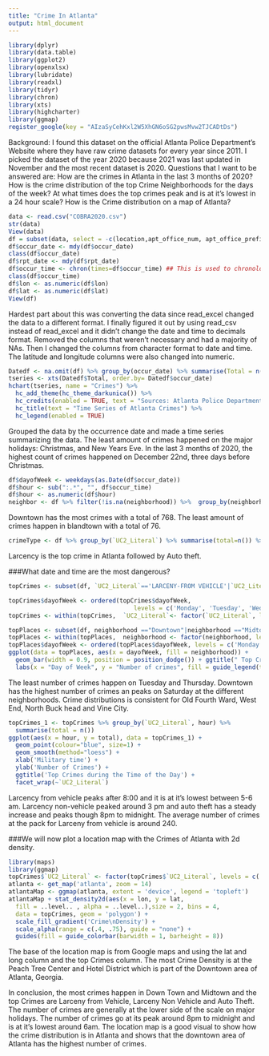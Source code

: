 ---
title: "Crime In Atlanta"
output: html_document
---
```{r}
library(dplyr)
library(data.table)
library(ggplot2)
library(openxlsx)
library(lubridate)
library(readxl)
library(tidyr)
library(chron)
library(xts)
library(highcharter)
library(ggmap)
register_google(key = "AIzaSyCehKxl2W5XhGN6oSG2pwsMvw2TJCADtDs")
```

Background: 
I found this dataset on the official Atlanta Police Department's Website where they have raw crime datasets for every year since 2011. I picked the dataset of the year 2020 because 2021 was last updated in November and the most recent dataset is 2020. 
Questions that I want to be answered are: 
How are the crimes in Atlanta in the last 3 months of 2020?
How is the crime distribution of the top Crime Neighborhoods for the days of the week? 
At what times does the top crimes peak and is at it's lowest in a 24 hour scale? 
How is the Crime distribution on a map of Atlanta?
```{r}
data <- read.csv("COBRA2020.csv")
str(data)
View(data)
df = subset(data, select = -c(location,apt_office_num, apt_office_prefix,location, MinOfucr,dispo_code,Shift,loc_type,npu))
df$occur_date <- mdy(df$occur_date)
class(df$occur_date)
df$rpt_date <- mdy(df$rpt_date)
df$occur_time <- chron(times=df$occur_time) ## This is used to chronologically order the time column
class(df$occur_time)
df$lon <- as.numeric(df$lon)
df$lat <- as.numeric(df$lat)
View(df)
```
Hardest part about this was converting the data since read_excel changed the data to a different format. 
I finally figured it out by using read_csv instead of read_excel and it didn't change the date and time to decimals format. Removed the columns that weren't necessary and had a majority of NAs. Then I changed the columns from character format to date and time. The latitude and longitude columns were also changed into numeric. 
```{r}
Datedf <- na.omit(df) %>% group_by(occur_date) %>% summarise(Total = n())
tseries <- xts(Datedf$Total, order.by= Datedf$occur_date)
hchart(tseries, name = "Crimes") %>% 
  hc_add_theme(hc_theme_darkunica()) %>%
  hc_credits(enabled = TRUE, text = "Sources: Atlanta Police Department", style = list(fontSize = "12px")) %>%
  hc_title(text = "Time Series of Atlanta Crimes") %>%
  hc_legend(enabled = TRUE)
```
Grouped the data by the occurrence date and made a time series summarizing the data. The least amount of crimes happened on the major holidays: Christmas, and New Years Eve. In the last 3 months of 2020, the highest count of crimes happened on December 22nd, three days before Christmas.

```{r}
df$dayofWeek <- weekdays(as.Date(df$occur_date))
df$hour <- sub(":.*", "", df$occur_time)
df$hour <- as.numeric(df$hour)
neighbor <- df %>% filter(!is.na(neighborhood)) %>%  group_by(neighborhood) %>% summarise(total=n()) %>% arrange(desc(total))
```
Downtown has the most crimes with a total of 768. The least amount of crimes happen in blandtown with a total of 76. 


```{r}
crimeType <- df %>% group_by(`UC2_Literal`) %>% summarise(total=n()) %>% arrange(desc(total))
```
Larcency is the top crime in Atlanta followed by Auto theft.

###What date and time are the most dangerous?
```{r}
topCrimes <- subset(df, `UC2_Literal`=='LARCENY-FROM VEHICLE'|`UC2_Literal`=="LARCENY-NON VEHICLE"|`UC2_Literal`=="AUTO THEFT"|`UC2_Literal`=="BURGLARY-RESIDENCE")

topCrimes$dayofWeek <- ordered(topCrimes$dayofWeek, 
                                   levels = c('Monday', 'Tuesday', 'Wednesday', 'Thursday', 'Friday', 'Saturday', 'Sunday'))
topCrimes <- within(topCrimes,  `UC2_Literal`<- factor(`UC2_Literal`, levels = names(sort(table(`UC2_Literal`), decreasing = T))))

topPlaces <- subset(df, neighborhood =="Downtown"|neighborhood =="Midtown" | neighborhood=="Old Fourth Ward" | neighborhood=="West End" | neighborhood=="Vine City" | neighborhood=="North Buckhead")
topPlaces <- within(topPlaces,  neighborhood <- factor(neighborhood, levels = names(sort(table(neighborhood), decreasing = T))))
topPlaces$dayofWeek <- ordered(topPlaces$dayofWeek, levels = c('Monday', 'Tuesday', 'Wednesday', 'Thursday', 'Friday', 'Saturday', 'Sunday'))
ggplot(data = topPlaces, aes(x = dayofWeek, fill = neighborhood)) + 
  geom_bar(width = 0.9, position = position_dodge()) + ggtitle(" Top Crime Neighborhood by Day of Week") + 
  labs(x = "Day of Week", y = "Number of crimes", fill = guide_legend(title = "Neighborhood")) + theme(axis.text.x = element_text(angle = 45, hjust = 1))
```
The least number of crimes happen on Tuesday and Thursday. Downtown has the highest number of crimes an peaks on Saturday at the different neighborhoods. Crime distributions is consistent for Old Fourth Ward, West End, North Buck head and Vine City. 


```{r}
topCrimes_1 <- topCrimes %>% group_by(`UC2_Literal`, hour) %>% 
  summarise(total = n())
ggplot(aes(x = hour, y = total), data = topCrimes_1) +
  geom_point(colour="blue", size=1) +
  geom_smooth(method="loess") +
  xlab('Military time') +
  ylab('Number of Crimes') +
  ggtitle('Top Crimes during the Time of the Day') +
  facet_wrap(~`UC2_Literal`)
```
Larcency from vehicle peaks after 8:00 and it is at it's lowest between 5-6 am. Larcency non-vehicle peaked around 3 pm and auto theft has a steady increase and peaks though 8pm to midnight. The average number of crimes at the pack for Larceny from vehicle is around 240. 


###We will now plot a location map with the Crimes of Atlanta with 2d density.

```{r}
library(maps)
library(ggmap)
topCrimes$`UC2_Literal` <- factor(topCrimes$`UC2_Literal`, levels = c('LARCENY-FROM VEHICLE', "LARCENY-NON VEHICLE", "AUTO THEFT"))
atlanta <- get_map('atlanta', zoom = 14) 
atlantaMap <- ggmap(atlanta, extent = 'device', legend = 'topleft')
atlantaMap + stat_density2d(aes(x = lon, y = lat, 
  fill = ..level.. , alpha = ..level..),size = 2, bins = 4, 
  data = topCrimes, geom = 'polygon') + 
  scale_fill_gradient('Crime\nDensity') +
  scale_alpha(range = c(.4, .75), guide = "none") +
  guides(fill = guide_colorbar(barwidth = 1, barheight = 8))
```

The base of the location map is from Google maps and using the lat and long column and the top Crimes  column. The most Crime Density is at the Peach Tree Center and Hotel District which is part of the Downtown area of Atlanta, Georgia. 

In conclusion, the most crimes happen in Down Town and Midtown and the top Crimes are Larceny from Vehicle, Larceny Non Vehicle and Auto Theft. The number of crimes are generally at the lower side of the scale on major holidays. The number of crimes go at its peak around 8pm to midnight and is at it's lowest around 6am. The location map is a good visual to show how the crime distribution is in Atlanta and shows that the downtown area of Atlanta has the highest number of crimes.